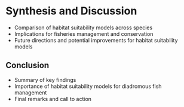 # Synthesis and Discussion
- Comparison of habitat suitability models across species
- Implications for fisheries management and conservation
- Future directions and potential improvements for habitat suitability models

## Conclusion
- Summary of key findings
- Importance of habitat suitability models for diadromous fish management
- Final remarks and call to action
